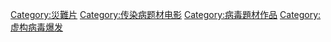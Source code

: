 [[Category:災難片|Category:災難片]]
[[Category:传染病题材电影|Category:传染病题材电影]]
[[Category:病毒題材作品|Category:病毒題材作品]]
[[Category:虚构病毒爆发|Category:虚构病毒爆发]]